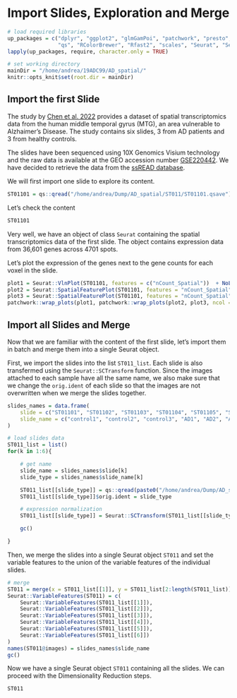# Import Slides, Exploration and Merge

```r
# load required libraries
up_packages = c("dplyr", "ggplot2", "glmGamPoi", "patchwork", "presto",
                "qs", "RColorBrewer", "Rfast2", "scales", "Seurat", "SeuratData")
lapply(up_packages, require, character.only = TRUE)

# set working directory
mainDir = "/home/andrea/19ADC99/AD_spatial/"
knitr::opts_knit$set(root.dir = mainDir)
```


## Import the first Slide

The study by [Chen et al. 2022](https://doi.org/10.1186/s40478-022-01494-6) provides a dataset of spatial transcriptomics data from the human middle temporal gyrus (MTG), an area vulnerable to Alzhaimer's Disease. The study contains six slides, 3 from AD patients and 3 from healthy controls.

The slides have been sequenced using 10X Genomics Visium technology and the raw data is available at the GEO accession number [GSE220442](https://www.ncbi.nlm.nih.gov/geo/query/acc.cgi?acc=GSE44220). We have decided to retrieve the data from the [ssREAD database](https://bmblx.bmi.osumc.edu/ssread/downloads).

We will first import one slide to explore its content.


```r
ST01101 = qs::qread("/home/andrea/Dump/AD_spatial/ST011/ST01101.qsave")
```


Let's check the content

```r
ST01101
```

Very well, we have an object of class `Seurat` containing the spatial transcriptomics data of the first slide.
The object contains expression data from 36,601 genes across 4701 spots.

Let's plot the expression of the genes next to the gene counts for each voxel in the slide.


```r

plot1 = Seurat::VlnPlot(ST01101, features = c("nCount_Spatial"))  + NoLegend()
plot2 = Seurat::SpatialFeaturePlot(ST01101, features = "nCount_Spatial", pt.size.factor = 0)
plot3 = Seurat::SpatialFeaturePlot(ST01101, features = "nCount_Spatial", pt.size.factor = 2000)
patchwork::wrap_plots(plot1, patchwork::wrap_plots(plot2, plot3, ncol = 1), ncol = 2)

```

## Import all Slides and Merge

Now that we are familiar with the content of the first slide, let's import them in batch and merge them into a single Seurat object.

First, we import the slides into the list `ST011_list`. Each slide is also transfermed using the `Seurat::SCTransform` function.
Since the images attached to each sample have all the same name, we also make sure that we change the `orig.ident` of each slide so that the images are not overwritten when we merge the slides together.


```r
slides_names = data.frame(
    slide = c("ST01101", "ST01102", "ST01103", "ST01104", "ST01105", "ST01106"),
    slide_name = c("control1", "control2", "control3", "AD1", "AD2", "AD3")
)

# load slides data
ST011_list = list()
for(k in 1:6){

    # get name
    slide_name = slides_names$slide[k]
    slide_type = slides_names$slide_name[k]

    ST011_list[[slide_type]] = qs::qread(paste0("/home/andrea/Dump/AD_spatial/ST011/ST0110", k, ".qsave"))
    ST011_list[[slide_type]]$orig.ident = slide_type

    # expression normalization
    ST011_list[[slide_type]] = Seurat::SCTransform(ST011_list[[slide_type]], assay = "Spatial", verbose = TRUE)

    gc()

}
```


Then, we merge the slides into a single Seurat object `ST011` and set the variable features to the union of the variable features of the individual slides.


```r
# merge
ST011 = merge(x = ST011_list[[1]], y = ST011_list[2:length(ST011_list)])
Seurat::VariableFeatures(ST011) = c(
    Seurat::VariableFeatures(ST011_list[[1]]),
    Seurat::VariableFeatures(ST011_list[[2]]),
    Seurat::VariableFeatures(ST011_list[[3]]),
    Seurat::VariableFeatures(ST011_list[[4]]),
    Seurat::VariableFeatures(ST011_list[[5]]),
    Seurat::VariableFeatures(ST011_list[[6]])
)
names(ST011@images) = slides_names$slide_name
gc()
```

Now we have a single Seurat object `ST011` containing all the slides. We can proceed with the Dimensionality Reduction steps.

```r

ST011

```